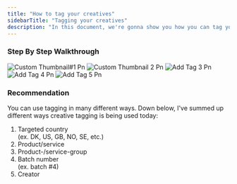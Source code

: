```yaml
---
title: "How to tag your creatives"
sidebarTitle: "Tagging your creatives"
description: "In this document, we're gonna show you how you can tag your creatives to secure a great overview of all your content"
---
```


### Step By Step Walkthrough

<Steps>
  <Step title='Go to "Creatives" tab'>
    <img
      src="/images/Custom_thumbnail_1.png"
      alt="Custom Thumbnail#1 Pn"
      className="mr-auto"
      style={{ width:"59%" }}
      title=""
    />
  </Step>
  <Step title="Select the creatives you want to tag.">
    <img
      src="/images/Custom_thumbnail_2.png"
      alt="Custom Thumbnail 2 Pn"
      title="Custom Thumbnail 2 Pn"
      style={{ width:"60%" }}
    />
  </Step>
  <Step title="Click “Add Tag” in the top right corner.">
    <img
      src="/images/Add_tag_3.png"
      alt="Add Tag 3 Pn"
      title="Add Tag 3 Pn"
      style={{ width:"60%" }}
    />
  </Step>
  <Step title="Choose or create a new tag for the creatives.">
    <img
      src="/images/Add_tag_4.png"
      alt="Add Tag 4 Pn"
      title="Add Tag 4 Pn"
      style={{ width:"60%" }}
    />
  </Step>
  <Step title="When you click the tag, it will be added to the selected creatives.">
    <img
      src="/images/Add_tag_5.png"
      alt="Add Tag 5 Pn"
      title="Add Tag 5 Pn"
      style={{ width:"60%" }}
    />
  </Step>
</Steps>

### **Recommendation**

You can use tagging in many different ways. Down below, I've summed up different ways creative tagging is being used today:

1. Targeted country \
   (ex. DK, US, GB, NO, SE, etc.)
2. Product/service
3. Product-/service-group
4. Batch number \
   (ex. batch #4)
5. Creator